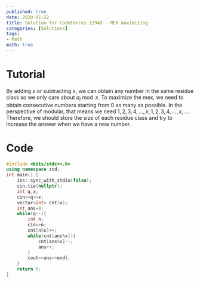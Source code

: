 ```yaml
---
published: true
date: 2020-01-22
title: Solution for CodeForces 1294D - MEX maximizing
categories: [Solutions]
tags: 
- Math
math: true
---
```



# Tutorial

By adding $x$ or subtracting $x$, we can obtain any number in the same residue class so we only care about $a_i\bmod x$. To maximize the mex, we need to obtain consecutive numbers starting from 0 as many as possible. In the perspective of modular, that means we need $1,2,3,4,\dots,x,1,2,3,4,\dots,x,\dots$. Therefore, we should store the size of each residue class and try to increase the answer when we have a new number.

# Code
```cpp
#include <bits/stdc++.h>
using namespace std;
int main() {
    ios::sync_with_stdio(false);
    cin.tie(nullptr);
	int q,x;
	cin>>q>>x;
	vector<int> cnt(x);
	int ans=0;
	while(q--){
		int n;
		cin>>n;
		cnt[n%x]++;
		while(cnt[ans%x]){
			cnt[ans%x]--;
			ans++;
		}
		cout<<ans<<endl;
	}
    return 0;
}
```
